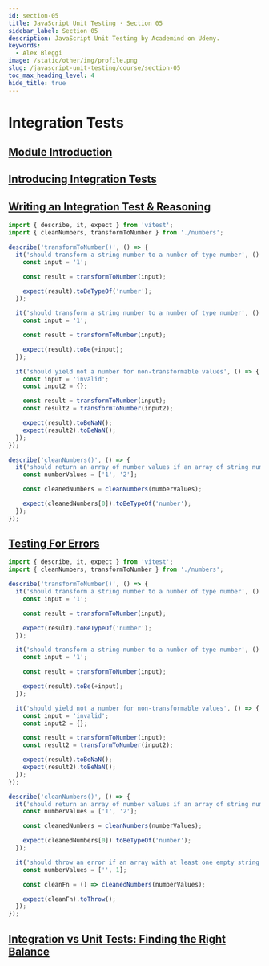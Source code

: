 ```yaml
---
id: section-05
title: JavaScript Unit Testing · Section 05
sidebar_label: Section 05
description: JavaScript Unit Testing by Academind on Udemy.
keywords:
  - Alex Bleggi
image: /static/other/img/profile.png
slug: /javascript-unit-testing/course/section-05
toc_max_heading_level: 4
hide_title: true
---
```



# Integration Tests

## [Module Introduction](https://www.udemy.com/course/javascript-unit-testing-the-practical-guide/learn/lecture/31877930#overview)

## [Introducing Integration Tests](https://www.udemy.com/course/javascript-unit-testing-the-practical-guide/learn/lecture/31877934#overview)

## [Writing an Integration Test & Reasoning](https://www.udemy.com/course/javascript-unit-testing-the-practical-guide/learn/lecture/31877940#overview)

```javascript {4,31,33-41} title="src/numbers.test.js"
import { describe, it, expect } from 'vitest';
import { cleanNumbers, transformToNumber } from './numbers';

describe('transformToNumber()', () => {
  it('should transform a string number to a number of type number', () => {
    const input = '1';

    const result = transformToNumber(input);

    expect(result).toBeTypeOf('number');
  });

  it('should transform a string number to a number of type number', () => {
    const input = '1';

    const result = transformToNumber(input);

    expect(result).toBe(+input);
  });

  it('should yield not a number for non-transformable values', () => {
    const input = 'invalid';
    const input2 = {};

    const result = transformToNumber(input);
    const result2 = transformToNumber(input2);

    expect(result).toBeNaN();
    expect(result2).toBeNaN();
  });
});

describe('cleanNumbers()', () => {
  it('should return an array of number values if an array of string number values is provided', () => {
    const numberValues = ['1', '2'];

    const cleanedNumbers = cleanNumbers(numberValues);

    expect(cleanedNumbers[0]).toBeTypeOf('number');
  });
});
```

## [Testing For Errors](https://www.udemy.com/course/javascript-unit-testing-the-practical-guide/learn/lecture/31877942#overview)

```javascript {42-48} title="src/numbers.test.js"
import { describe, it, expect } from 'vitest';
import { cleanNumbers, transformToNumber } from './numbers';

describe('transformToNumber()', () => {
  it('should transform a string number to a number of type number', () => {
    const input = '1';

    const result = transformToNumber(input);

    expect(result).toBeTypeOf('number');
  });

  it('should transform a string number to a number of type number', () => {
    const input = '1';

    const result = transformToNumber(input);

    expect(result).toBe(+input);
  });

  it('should yield not a number for non-transformable values', () => {
    const input = 'invalid';
    const input2 = {};

    const result = transformToNumber(input);
    const result2 = transformToNumber(input2);

    expect(result).toBeNaN();
    expect(result2).toBeNaN();
  });
});

describe('cleanNumbers()', () => {
  it('should return an array of number values if an array of string number values is provided', () => {
    const numberValues = ['1', '2'];

    const cleanedNumbers = cleanNumbers(numberValues);

    expect(cleanedNumbers[0]).toBeTypeOf('number');
  });

  it('should throw an error if an array with at least one empty string is provided', () => {
    const numberValues = ['', 1];

    const cleanFn = () => cleanedNumbers(numberValues);

    expect(cleanFn).toThrow();
  });
});
```

## [Integration vs Unit Tests: Finding the Right Balance](https://www.udemy.com/course/javascript-unit-testing-the-practical-guide/learn/lecture/31877946#overview)
